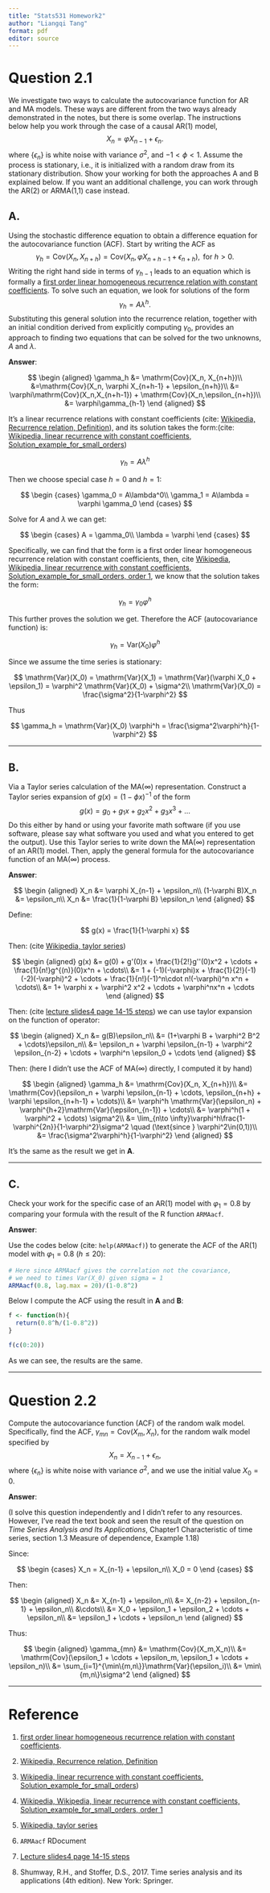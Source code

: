```yaml
---
title: "Stats531 Homework2"
author: "Liangqi Tang"
format: pdf
editor: source
---
```


\newcommand\prob{\mathbb{P}}
\newcommand\E{\mathbb{E}}
\newcommand\var{\mathrm{Var}}
\newcommand\cov{\mathrm{Cov}}

# Question 2.1

We investigate two ways to calculate the autocovariance function for AR and MA models. These ways are different from the two ways already demonstrated in the notes, but there is some overlap. The instructions below help you work through the case of a causal AR(1) model,
$$X_n = \varphi X_{n-1} + \epsilon_n.$$
where $\{\epsilon_n\}$ is white noise with variance $\sigma^2$, and $-1<\phi<1$. Assume the process is stationary, i.e., it is initialized with a random draw from its stationary distribution.
Show your working for both the approaches A and B explained below. If you want an additional challenge, you can work through the AR(2) or ARMA(1,1) case instead.

## A. 

Using the stochastic difference equation to obtain a difference equation for the autocovariance function (ACF). Start by writing the ACF as
$$\gamma_h = \cov(X_n,X_{n+h})= \cov(X_n, \varphi X_{n+h-1} + \epsilon_{n+h}), \mbox{ for $h>0$}.$$
Writing the right hand side in terms of $\gamma_{h-1}$ leads to an equation which is formally a [first order linear homogeneous recurrence relation with constant coefficients](https://en.wikipedia.org/wiki/Recurrence_relation#Linear_homogeneous_recurrence_relations_with_constant_coefficients). To solve such an equation, we look for solutions of the form
$$\gamma_h = A\lambda^h.$$
Substituting this general solution into the recurrence relation, together with an initial condition derived from explicitly computing $\gamma_0$, provides an approach to finding two equations that can be solved for the two unknowns, $A$ and $\lambda$.

**Answer**:

$$
\begin {aligned}
\gamma_h &= \cov(X_n, X_{n+h})\\
&=\cov (X_n, \varphi X_{n+h-1} + \epsilon_{n+h})\\
&= \varphi\cov(X_n,X_{n+h-1}) + \cov(X_n,\epsilon_{n+h})\\
&= \varphi\gamma_{h-1}
\end {aligned}
$$

It's a linear recurrence relations with constant coefficients (cite: [Wikipedia, Recurrence relation, Definition](https://en.wikipedia.org/wiki/Recurrence_relation#Definition)), and its solution takes the form:(cite: [Wikipedia, linear recurrence with constant coefficients, Solution_example_for_small_orders ](https://en.wikipedia.org/wiki/Linear_recurrence_with_constant_coefficients#Solution_example_for_small_orders))

$$
\gamma_h = A\lambda^h
$$

Then we choose special case $h = 0$ and $h = 1$:

$$
\begin {cases}
\gamma_0 = A\lambda^0\\
\gamma_1 = A\lambda = \varphi \gamma_0
\end {cases}
$$

Solve for $A$ and $\lambda$ we can get:

$$
\begin {cases}
A = \gamma_0\\
\lambda = \varphi
\end {cases}
$$

Specifically, we can find that the form is a first order linear homogeneous recurrence relation with constant coefficients, then, cite [Wikipedia, Wikipedia, linear recurrence with constant coefficients, Solution_example_for_small_orders, order 1](https://en.wikipedia.org/wiki/Linear_recurrence_with_constant_coefficients#Order_1), we know that the solution takes the form:

$$
\gamma_h = \gamma_0\varphi^h
$$

This further proves the solution we get. Therefore the ACF (autocovariance function) is:

$$
\gamma_h = \var(X_0) \varphi^h
$$

Since we assume the time series is stationary:

$$
\var(X_0) = \var(X_1) = \var(\varphi X_0 + \epsilon_1) = \varphi^2 \var(X_0) + \sigma^2\\
\var(X_0) = \frac{\sigma^2}{1-\varphi^2}
$$

Thus

$$
\gamma_h = \var(X_0) \varphi^h = \frac{\sigma^2\varphi^h}{1-\varphi^2}
$$

****

## B. 

Via a Taylor series calculation of the MA($\infty$) representation. Construct a Taylor series expansion of $g(x)=(1-\phi x)^{-1}$ of the form
$$g(x) = g_0 + g_1 x + g_2 x^2 + g_3 x^3 + \dots$$
Do this either by hand or using your favorite math software (if you use software, please say what software you used and what you entered to get the output). 
Use this Taylor series to write down the MA($\infty$) representation of an AR(1) model. Then, apply the general formula for the autocovariance function of an MA($\infty$) process.

**Answer**:

$$
\begin {aligned}
X_n &= \varphi X_{n-1} + \epsilon_n\\
(1-\varphi B)X_n &= \epsilon_n\\
X_n &= \frac{1}{1-\varphi B} \epsilon_n
\end {aligned}
$$

Define:

$$
g(x) = \frac{1}{1-\varphi x}
$$

Then: (cite [Wikipedia, taylor series](https://en.wikipedia.org/wiki/Taylor_series))

$$
\begin {aligned}
g(x) &= g(0) + g'(0)x + \frac{1}{2!}g''(0)x^2 + \cdots + \frac{1}{n!}g^{(n)}(0)x^n + \cdots\\
&= 1 + (-1)(-\varphi)x + \frac{1}{2!}(-1)(-2)(-\varphi)^2 + \cdots + \frac{1}{n!}(-1)^n\cdot n!(-\varphi)^n x^n + \cdots\\
&= 1+ \varphi x + \varphi^2 x^2 + \cdots + \varphi^nx^n + \cdots
\end {aligned}
$$

Then: (cite [lecture slides4 page 14-15 steps](https://ionides.github.io/531w24/04/slides.pdf)) we can use taylor expansion on the function of operator:

$$
\begin {aligned}
X_n &= g(B)\epsilon_n\\
&= (1+\varphi B + \varphi^2 B^2 + \cdots)\epsilon_n\\
&= \epsilon_n + \varphi \epsilon_{n-1} + \varphi^2 \epsilon_{n-2} + \cdots + \varphi^n \epsilon_0 + \cdots
\end {aligned}
$$

Then: (here I didn't use the ACF of MA($\infty$) directly, I computed it by hand)

$$
\begin {aligned}
\gamma_h &= \cov(X_n, X_{n+h})\\
&= \cov(\epsilon_n + \varphi \epsilon_{n-1} + \cdots, \epsilon_{n+h} + \varphi \epsilon_{n+h-1} + \cdots)\\
&= \varphi^h \var(\epsilon_n) + \varphi^{h+2}\var(\epsilon_{n-1}) + \cdots\\
&= \varphi^h(1 + \varphi^2 + \cdots) \sigma^2\\
&= \lim_{n\to \infty}\varphi^h\frac{1-\varphi^{2n}}{1-\varphi^2}\sigma^2 \quad (\text{since } \varphi^2\in(0,1))\\
&= \frac{\sigma^2\varphi^h}{1-\varphi^2}
\end {aligned}
$$

It's the same as the result we get in **A**.

****

## C. 

Check your work for the specific case of an AR(1) model with $\varphi_1=0.8$ by comparing your formula with the result of the R function `ARMAacf`.

**Answer**:

Use the codes below (cite: `help(ARMAacf)`) to generate the ACF of the AR(1) model with $\varphi_1 = 0.8$ ($h \leq 20$):

```r
# Here since ARMAacf gives the correlation not the covariance,
# we need to times Var(X_0) given sigma = 1
ARMAacf(0.8, lag.max = 20)/(1-0.8^2)
```

Below I compute the ACF using the result in **A** and **B**:

```r
f <- function(h){
  return(0.8^h/(1-0.8^2))
}

f(c(0:20))
```

As we can see, the results are the same.

****

# Question 2.2

Compute the autocovariance function (ACF) of the random walk model. Specifically, find the ACF, $\gamma_{mn}=\cov(X_m,X_n)$, for the random walk model specified by 
$$ X_{n} = X_{n-1}+\epsilon_n,$$
where $\{\epsilon_n\}$ is white noise with variance $\sigma^2$, and we use the initial value $X_0=0$.

**Answer**:

(I solve this question independently and I didn't refer to any resources. However, I've read the text book and seen the result of the question on *Time Series Analysis and Its Applications*, Chapter1 Characteristic of time series, section 1.3 Measure of dependence, Example 1.18)

Since:

$$
\begin {cases}
X_n = X_{n-1} + \epsilon_n\\
X_0 = 0
\end {cases}
$$

Then:

$$
\begin {aligned}
X_n &= X_{n-1} + \epsilon_n\\
&= X_{n-2} + \epsilon_{n-1} + \epsilon_n\\
&\cdots\\
&= X_0 + \epsilon_1 + \epsilon_2 + \cdots + \epsilon_n\\
&= \epsilon_1 + \cdots + \epsilon_n
\end {aligned}
$$

Thus:

$$
\begin {aligned}
\gamma_{mn} &= \cov(X_m,X_n)\\
&= \cov(\epsilon_1 + \cdots + \epsilon_m, \epsilon_1 + \cdots + \epsilon_n)\\
&= \sum_{i=1}^{\min\{m,n\}}\var(\epsilon_i)\\
&= \min\{m,n\}\sigma^2
\end {aligned}
$$

****

# Reference

1. [first order linear homogeneous recurrence relation with constant coefficients](https://en.wikipedia.org/wiki/Recurrence_relation#Linear_homogeneous_recurrence_relations_with_constant_coefficients).

2. [Wikipedia, Recurrence relation, Definition](https://en.wikipedia.org/wiki/Recurrence_relation#Definition)

3. [Wikipedia, linear recurrence with constant coefficients, Solution_example_for_small_orders ](https://en.wikipedia.org/wiki/Linear_recurrence_with_constant_coefficients#Solution_example_for_small_orders))

4. [Wikipedia, Wikipedia, linear recurrence with constant coefficients, Solution_example_for_small_orders, order 1](https://en.wikipedia.org/wiki/Linear_recurrence_with_constant_coefficients#Order_1)

5. [Wikipedia, taylor series](https://en.wikipedia.org/wiki/Taylor_series)

6. `ARMAacf` RDocument

6. [Lecture slides4 page 14-15 steps](https://ionides.github.io/531w24/04/slides.pdf)

7. Shumway, R.H., and Stoffer, D.S., 2017. Time series analysis and its applications (4th edition). New York: Springer.
